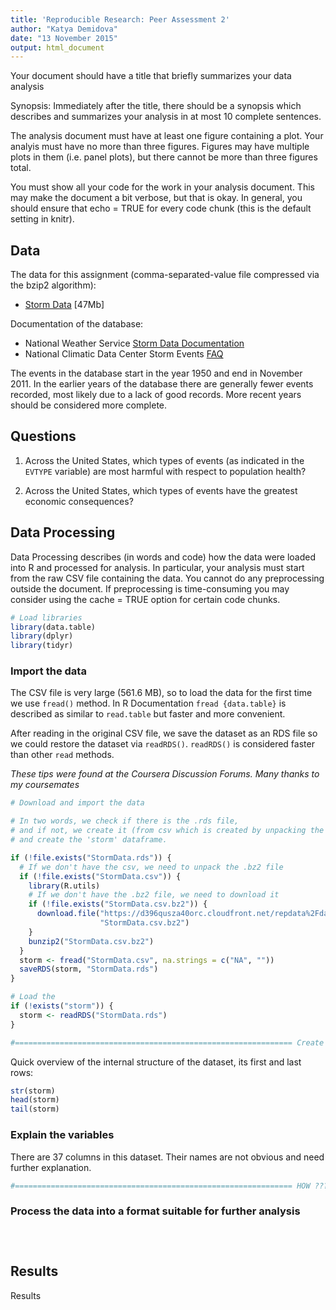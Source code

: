 ```yaml
---
title: 'Reproducible Research: Peer Assessment 2'
author: "Katya Demidova"
date: "13 November 2015"
output: html_document
---
```

Your document should have a title that briefly summarizes your data analysis

Synopsis: Immediately after the title, there should be a synopsis which describes and summarizes your analysis in at most 10 complete sentences.

The analysis document must have at least one figure containing a plot. Your analyis must have no more than three figures. Figures may have multiple plots in them (i.e. panel plots), but there cannot be more than three figures total.

You must show all your code for the work in your analysis document. This may make the document a bit verbose, but that is okay. In general, you should ensure that echo = TRUE for every code chunk (this is the default setting in knitr).

## Data

The data for this assignment (comma-separated-value file compressed via the bzip2 algorithm):

* [Storm Data][1] [47Mb]

Documentation of the database:

* National Weather Service [Storm Data Documentation][2]
* National Climatic Data Center Storm Events [FAQ][3]

[1]: https://d396qusza40orc.cloudfront.net/repdata%2Fdata%2FStormData.csv.bz2
[2]: https://d396qusza40orc.cloudfront.net/repdata%2Fpeer2_doc%2Fpd01016005curr.pdf
[3]: https://d396qusza40orc.cloudfront.net/repdata%2Fpeer2_doc%2FNCDC%20Storm%20Events-FAQ%20Page.pdf

The events in the database start in the year 1950 and end in November 2011. In the earlier years of the database there are generally fewer events recorded, most likely due to a lack of good records. More recent years should be considered more complete.

## Questions

1. Across the United States, which types of events (as indicated in the `EVTYPE` variable) are most harmful with respect to population health?

2. Across the United States, which types of events have the greatest economic consequences?

## Data Processing

Data Processing describes (in words and code) how the data were loaded into R and processed for analysis. In particular, your analysis must start from the raw CSV file containing the data. You cannot do any preprocessing outside the document. If preprocessing is time-consuming you may consider using the cache = TRUE option for certain code chunks.

```r
# Load libraries
library(data.table)
library(dplyr)
library(tidyr)
```

### Import the data

The CSV file is very large (561.6 MB), so to load the data for the first time we use `fread()` method. In R Documentation `fread {data.table}` is described as similar to `read.table` but faster and more convenient.

After reading in the original CSV file, we save the dataset as an RDS file so we could restore the dataset via `readRDS()`. `readRDS()` is considered faster than other `read` methods. 

*These tips were found at the Coursera Discussion Forums. Many thanks to my coursemates*

```r
# Download and import the data

# In two words, we check if there is the .rds file,
# and if not, we create it (from csv which is created by unpacking the bz2)
# and create the 'storm' dataframe.

if (!file.exists("StormData.rds")) {
  # If we don't have the csv, we need to unpack the .bz2 file
  if (!file.exists("StormData.csv")) {
    library(R.utils)
    # If we don't have the .bz2 file, we need to download it
    if (!file.exists("StormData.csv.bz2")) {
      download.file("https://d396qusza40orc.cloudfront.net/repdata%2Fdata%2FStormData.csv.bz2",
                    "StormData.csv.bz2")
    }
    bunzip2("StormData.csv.bz2")
  }
  storm <- fread("StormData.csv", na.strings = c("NA", ""))
  saveRDS(storm, "StormData.rds")
}

# Load the 
if (!exists("storm")) {
  storm <- readRDS("StormData.rds")
}

#============================================================== Create a subset ???????

```

Quick overview of the internal structure of the dataset, its first and last rows:

```r
str(storm)
head(storm)
tail(storm)
```

### Explain the variables
There are 37 columns in this dataset. Their names are not obvious and need further explanation.

```r

#============================================================== HOW ???????

```

### Process the data into a format suitable for further analysis
```r
```
```r
```
```r
```
## Results
Results

